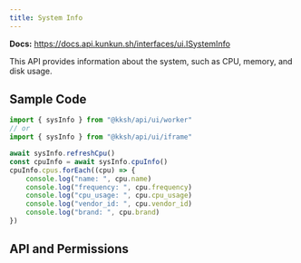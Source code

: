 ```yaml
---
title: System Info
---
```


**Docs:** https://docs.api.kunkun.sh/interfaces/ui.ISystemInfo

This API provides information about the system, such as CPU, memory, and disk usage.

## Sample Code

```ts
import { sysInfo } from "@kksh/api/ui/worker"
// or
import { sysInfo } from "@kksh/api/ui/iframe"

await sysInfo.refreshCpu()
const cpuInfo = await sysInfo.cpuInfo()
cpuInfo.cpus.forEach((cpu) => {
	console.log("name: ", cpu.name)
	console.log("frequency: ", cpu.frequency)
	console.log("cpu_usage: ", cpu.cpu_usage)
	console.log("vendor_id: ", cpu.vendor_id)
	console.log("brand: ", cpu.brand)
})
```

## API and Permissions


<SysInfoAPI />
